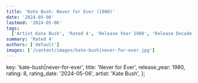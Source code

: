 ```yaml
---
title: 'Kate Bush: Never for Ever (1980)'
date: '2024-05-06'
lastmod: '2024-05-06'
tags:
  ['Artist Kate Bush', 'Rated 4', 'Release Year 1980', 'Release Decade 1980']
summary: 'Rated 4'
authors: ['default']
images: ['/content/images/kate-bush|never-for-ever.jpg']
---
```


  key: 'kate-bush|never-for-ever',
  title: 'Never for Ever',
  release_year: 1980,
  rating: 8,
  rating_date: '2024-05-06',
  artist: 'Kate Bush',
};

<MusicRating data={data} />
